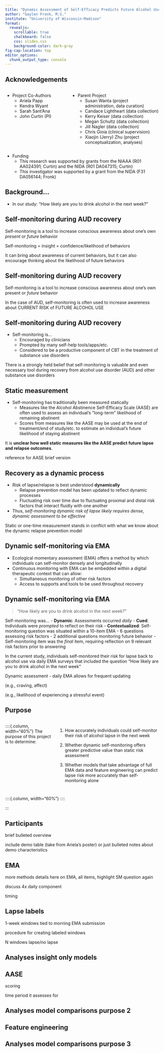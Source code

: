 ```yaml
---
title: "Dynamic Assessment of Self-Efficacy Predicts Future Alcohol Use" 
author: "Gaylen Fronk, M.S."
institute: "University of Wisconsin-Madison"
format: 
  revealjs:
    scrollable: true
    chalkboard: false
    css: slides.css
    background-color: dark-gray
fig-cap-location: top
editor_options: 
  chunk_output_type: console
---
```

## Acknowledgements {.smaller}

:::: {.columns}

::: {.column width="40%"}
- Project Co-Authors
  - Ariela Papp
  - Kendra Wyant
  - Sarah Sant'Ana
  - John Curtin (PI)
:::

::: {.column width="60%"}
- Parent Project
  - Susan Wanta (project administration, data curation)
  - Candace Lightheart (data collection)
  - Kerry Keiser (data collection)
  - Megan Schultz (data collection)
  - Jill Nagler (data collection)
  - Chris Gioia (clinical supervision)
  - Xiaojin (Jerry) Zhu (project conceptualization, analyses)
:::

::::

- Funding
  - This research was supported by grants from the NIAAA (R01 AA024391; Curtin) and the NIDA (R01 DA047315; Curtin)
  - This investigator was supported by a grant from the NIDA (F31 DA056144; Fronk)
  
## Background...

- In our study: "How likely are you to drink alcohol in the next week?"

## Self-monitoring during AUD recovery

[Self-monitoring]{.yellow} is a tool to increase conscious awareness about one's own *present* or *future* behavior

:::{.notes}
Self-monitoring = insight = confidence/likelihood of behaviors

It can bring about awareness of current behaviors, but it can also encourage thinking about the likelihood of future behaviors
:::

## Self-monitoring during AUD recovery

[Self-monitoring]{.yellow} is a tool to increase conscious awareness about one's own present or [*future*]{.yellow} behavior

:::{.notes}
In the case of AUD, self-monitoring is often used to increase awareness about CURRENT RISK of FUTURE ALCOHOL USE
:::

## Self-monitoring during AUD recovery

- Self-monitoring is...
  - Encouraged by clinicians
  - Prompted by many self-help tools/apps/etc.
  - Considered to be a productive component of CBT in the treatment of substance use disorders

:::{.notes}
There is a strongly held belief that self-monitoring is valuable and even necessary tool during recovery from alcohol use disorder (AUD) and other substance use disorders
:::
## Static measurement

- Self-monitoring has traditionally been measured statically
  - Measures like the Alcohol Abstinence Self-Efficacy Scale (AASE) are often used to assess an individual's "long-term" likelihood of remaining abstinent
  - Scores from measures like the AASE may be used at the end of treatment/end of study/etc. to estimate an individual's future likelihood of staying abstinent

It is **unclear how well static measures like the AASE predict future lapse and relapse outcomes**.

:::{.footer}
reference for AASE brief version
:::

## Recovery as a dynamic process

- Risk of lapse/relapse is best understood **dynamically**
  - Relapse prevention model has been updated to reflect dynamic processes
  - Fluctuating risk over time due to fluctuating proximal and distal risk factors that interact fluidly with one another
- Thus, *self-monitoring dynamic risk of lapse likely requires dense, dynamic assessment to be effective*

:::{.notes}
Static or one-time measurement stands in conflict with what we know about the dynamic relapse prevention model
:::

## Dynamic self-monitoring via EMA

- Ecological momentary assessment (EMA) offers a method by which individuals can self-monitor densely and longitudinally
- Continuous monitoring with EMA can be embedded within a digital therapeutic context that can allow:
  - Simultaneous monitoring of other risk factors
  - Access to supports and tools to be used throughout recovery
  
## Dynamic self-monitoring via EMA

> "How likely are you to drink alcohol in the next week?"

Self-monitoring was...
- **Dynamic**: Assessments occurred *daily*
- **Cued**: Individuals were *prompted* to reflect on their risk
- **Contextualized**: Self-monitoring question was situated within a 10-item EMA
  - 6 questions assessing risk factors 
  - 2 additional questions monitoring future behavior
  - Self-monitoring item was the *final* item, requiring reflection on 9 relevant risk factors prior to answering

:::{.notes}
In the current study, individuals self-monitored their risk for lapse back to alcohol use via daily EMA surveys that included the question "How likely are you to drink alcohol in the next week"

Dynamic assessment - daily EMA allows for frequent updating

(e.g., craving, affect)

(e.g., likelihood of experiencing a stressful event)
:::

## Purpose

:::{.columns}

::::{.column, width="40%"}
The purpose of this project is to determine:

1. How accurately individuals could self-monitor their risk of alcohol lapse in the next week

2. Whether dynamic self-monitoring offers greater predictive value than static risk assessment

3. Whether models that take advantage of full EMA data and feature engineering can predict lapse risk more accurately than self-monitoring alone

::::

::::{.column, width="60%"}
<!--progress through brief explanations of each  
1. brief overview: put question back up, model built from single predictor (kept "raw") matched to outcome of the same 1-week window, did they actually lapse. model performance = index of accuracy of their predictions

2. compared that 1-predictor model to a model built from a single AASE measurement at study intake. 

3. built model using all EMA data from the same study period (i.e., all questions) with more advanced feature engineering techniques to predict same 1-week outcome windows. compared how well we can predict using this "full" model to the dynamic assessment only model (how much better can we do if we take all the data into account, what else does it allow us to do with the outcome [treatment recs])
-->
::::

:::

<!--CONSIDER: "all" methods details upfront? or only necessary details for each purpose Q? might be less overwhelming that way, and not jumping back and forth re: relevance of methods details -->

## Participants

brief bulleted overview

include demo table (take from Ariela's poster) or just bulleted notes about demo characteristics

## EMA

more methods details here on EMA, all items, highlight SM question again

discuss 4x daily component

timing

## Lapse labels

1-week windows tied to morning EMA submission

procedure for creating labeled windows

N windows lapse/no lapse

## Analyses insight only models

## AASE

scoring

time period it assesses for

## Analyses model comparisons purpose 2

## Feature engineering

## Analyses model comparisons purpose 3


